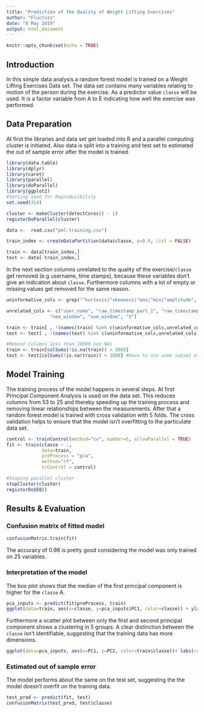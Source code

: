 ```yaml
---
title: "Prediction of the Quality of Weight Lifting Exercises"
author: "Fluctuzz"
date: "8 May 2019"
output: html_document
---
```


```r
knitr::opts_chunk$set(echo = TRUE)
```

## Introduction

In this simple data analysis a random forest model is trained on a Weight Lifting Exercises Data set.
The data set contains many variables relating to motion of the person during the exercise. As a predictor value `classe` will be used. It is a factor variable from A to E indicating how well the exercise was performed.


## Data Preparation 

At first the libraries and data set get loaded into R and a parallel computing cluster is initiated. Also data is split into a training and test set to estimated the out of sample error after the model is trained.
```r
library(data.table)
library(dplyr)
library(caret)
library(parallel)
library(doParallel)
library(ggplot2)
#Setting seed for Reproducibility 
set.seed(314)

cluster <- makeCluster(detectCores() - 1)
registerDoParallel(cluster)

data <-  read.csv("pml-training.csv")

train_index <- createDataPartition(data$classe, p=0.9, list = FALSE)

train <- data[train_index,]
test <- data[-train_index,]
```


In the next section columns unrelated to the quality of the exercise/`classe` get removed (e.g username, time stamps),
because these variables don't give an indication about `classe`. Furthermore columns with a lot of empty or missing values get removed for the same reason.
```r
uninformative_cols <- grep("^kurtosis|^skewness|^max|^min|^amplitude", names(train), value=TRUE)

unrelated_cols <- c("user_name", "raw_timestamp_part_1", "raw_timestamp_part_2", "cvtd_timestamp",
                "new_window", "num_window", "X")

train <- train[ , !(names(train) %in% c(uninformative_cols,unrelated_cols))]
test <- test[ , !(names(test) %in% c(uninformative_cols,unrelated_cols))]

#Remove Columns less than 10000 non NAs
train <- train[colSums(!is.na(train)) > 1000]
test <- test[colSums(!is.na(train)) > 1000] #Have to use same subset as in train
```


## Model Training

The training process of the model happens in several steps. At first Principal Component Analysis is used on the data set. This reduces columns from 53 to 25 and thereby speeding up the training process and removing linear relationships between the measurements.
After that a random forest model is trained with cross validation with 5 folds. The cross validation helps to ensure that the model isn't overfitting to the particulate data set.

```r
control <- trainControl(method="cv", number=5, allowParallel = TRUE)
fit <- train(classe ~ ., 
             data=train,
             preProcess = "pca",
             method="rf", 
             trControl = control)

#Stoping parallel cluster
stopCluster(cluster)
registerDoSEQ()
```

## Results & Evaluation


### Confusion matrix of fitted model
```r
confusionMatrix.train(fit)
```
The accuracy of 0.98 is pretty good considering the model was only trained on 25 variables.

### Interpretation of the model

The box plot shows that the median of the first principal component is higher for the `classe` A.
```r
pca_inputs <- predict(fit$preProcess, train)
ggplot(data=train, aes(x=classe, y=pca_inputs$PC1, color=classe)) + ylab("PC1") + geom_boxplot()
```

Furthermore a scatter plot between only the first and second principal component shows a clustering in 5 groups.
A clear distinction between the `classe` isn't identifiable, suggesting that the training data has more dimensions. 
```r
ggplot(data=pca_inputs, aes(x=PC1, y=PC2, color=train$classe))+ labs(color="classe")+ geom_point(alpha=0.4)
```


### Estimated out of sample error 
The model performs about the same on the test set, suggesting the the model doesn't overfit on the training data.
```r
test_pred <- predict(fit, test)
confusionMatrix(test_pred, test$classe)

```


